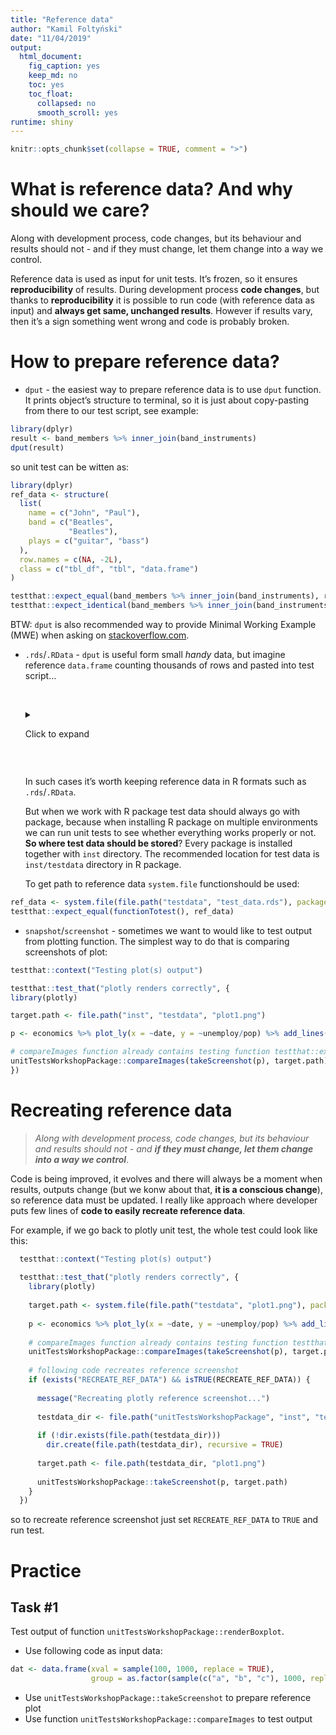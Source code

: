 ```yaml
---
title: "Reference data"
author: "Kamil Foltyński"
date: "11/04/2019"
output:
  html_document:
    fig_caption: yes
    keep_md: no
    toc: yes
    toc_float:
      collapsed: no
      smooth_scroll: yes
runtime: shiny
---
```


```r
knitr::opts_chunk$set(collapse = TRUE, comment = ">")
```

# What is reference data? And why should we care?

Along with development process, code changes, but its behaviour and results should not - 
and if they must change, let them change into a way we control. 

Reference data is used as input for unit tests. It's frozen, so it ensures **reproducibility** of results.
During development process **code changes**, but thanks to **reproducibility** it is possible to run 
code (with reference data as input) and **always get same, unchanged results**. However if results vary, then
it's a sign something went wrong and code is probably broken.

# How to prepare reference data?

* `dput` - the easiest way to prepare reference data is to use `dput` function. It prints object's structure to terminal, so
it is just about copy-pasting from there to our test script, see example:

```r
library(dplyr)
result <- band_members %>% inner_join(band_instruments)
dput(result)
```

so unit test can be witten as:

```r
library(dplyr)
ref_data <- structure(
  list(
    name = c("John", "Paul"),
    band = c("Beatles",
             "Beatles"),
    plays = c("guitar", "bass")
  ),
  row.names = c(NA, -2L),
  class = c("tbl_df", "tbl", "data.frame")
)

testthat::expect_equal(band_members %>% inner_join(band_instruments), ref_data)
testthat::expect_identical(band_members %>% inner_join(band_instruments), ref_data)
```
  
  BTW: `dput` is also recommended way to provide Minimal Working Example (MWE) when 
  asking on [stackoverflow.com](https://stackoverflow.com).
  

* `.rds`/`.RData` - `dput` is useful form small _handy_ data, but imagine reference `data.frame` counting thousands of rows
and pasted into test script...


  <br>
  <details>
  <summary>Click to expand</summary>
  ```r
  dput(iris)
  ```
  </details>
  <br>

  In such cases it's worth keeping reference data in R formats such as `.rds`/`.RData`. 
  
  But when we work with R package test data should always go with package, because when installing R package 
  on multiple environments we can run unit tests to see whether everything works properly or not. 
  **So where test data should be stored**? Every package is installed together with `inst` directory. 
  The recommended location for test data is `inst/testdata` directory in R package. 
  
  To get path to reference data `system.file` functionshould be used:
  
```r
ref_data <- system.file(file.path("testdata", "test_data.rds"), package = "SpendWorx")
testthat::expect_equal(functionTotest(), ref_data)
```
  
* `snapshot`/`screenshot` - sometimes we want to would like to test output from plotting function. 
The simplest way to do that is comparing screenshots of plot:

```r
testthat::context("Testing plot(s) output")

testthat::test_that("plotly renders correctly", {
library(plotly)

target.path <- file.path("inst", "testdata", "plot1.png") 

p <- economics %>% plot_ly(x = ~date, y = ~unemploy/pop) %>% add_lines()

# compareImages function already contains testing function testthat::expect_lte
unitTestsWorkshopPackage::compareImages(takeScreenshot(p), target.path)
})
```

# Recreating reference data

> _Along with development process, code changes, but its behaviour and results should not - 
and **if they must change, let them change into a way we control**_. 

Code is being improved, it evolves and there will always be a moment when 
results, outputs change (but we konw about that, **it is a conscious change**), 
so reference data must be updated. I really like approach where developer 
puts few lines of **code to easily recreate reference data**.

For example, if we go back to plotly unit test, the whole test could look like this:

```r
  testthat::context("Testing plot(s) output")
  
  testthat::test_that("plotly renders correctly", {
    library(plotly)
    
    target.path <- system.file(file.path("testdata", "plot1.png"), package = "unitTestsWorkshopPackage")
    
    p <- economics %>% plot_ly(x = ~date, y = ~unemploy/pop) %>% add_lines()
    
    # compareImages function already contains testing function testthat::expect_lte
    unitTestsWorkshopPackage::compareImages(takeScreenshot(p), target.path)
    
    # following code recreates reference screenshot
    if (exists("RECREATE_REF_DATA") && isTRUE(RECREATE_REF_DATA)) {
      
      message("Recreating plotly reference screenshot...")
      
      testdata_dir <- file.path("unitTestsWorkshopPackage", "inst", "testdata")
      
      if (!dir.exists(file.path(testdata_dir)))
        dir.create(file.path(testdata_dir), recursive = TRUE)
      
      target.path <- file.path(testdata_dir, "plot1.png") 
      
      unitTestsWorkshopPackage::takeScreenshot(p, target.path)
    }
  })
```
  
  so to recreate reference screenshot just set `RECREATE_REF_DATA` to `TRUE` and run test.

# Practice

## Task #1
  
Test output of function `unitTestsWorkshopPackage::renderBoxplot`. 

  * Use following code as input data:
```r
dat <- data.frame(xval = sample(100, 1000, replace = TRUE),
                  group = as.factor(sample(c("a", "b", "c"), 1000, replace = TRUE)))
```
  * Use `unitTestsWorkshopPackage::takeScreenshot` to prepare reference plot
  * Use function `unitTestsWorkshopPackage::compareImages` to test output

